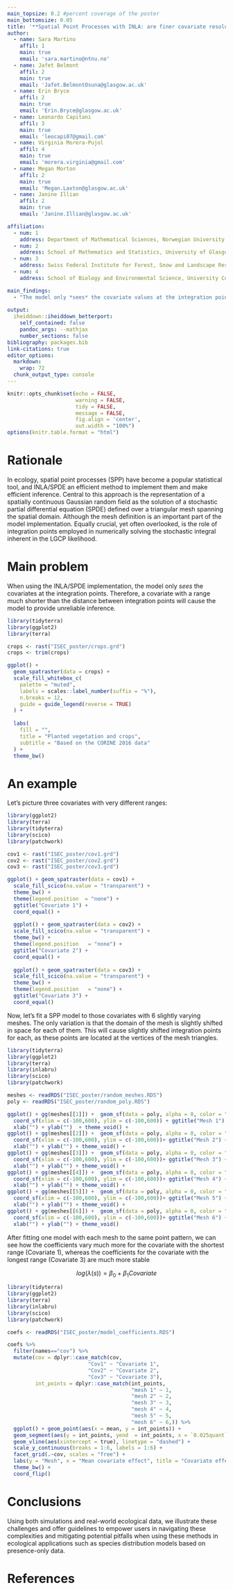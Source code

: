 ```yaml
---
main_topsize: 0.2 #percent coverage of the poster
main_bottomsize: 0.05
title: '**Spatial Point Processes with INLA: are finer covariate resolutions always better?**'
author:
  - name: Sara Martino
    affil: 1
    main: true
    email: 'sara.martino@ntnu.no'
  - name: Jafet Belmont
    affil: 2
    main: true
    email: 'Jafet.BelmontOsuna@glasgow.ac.uk'
  - name: Erin Bryce
    affil: 2
    main: true
    email: 'Erin.Bryce@glasgow.ac.uk'
  - name: Leonardo Capitani 
    affil: 3
    main: true
    email: 'leocapi07@gmail.com'
  - name: Virginia Morera-Pujol
    affil: 4
    main: true
    email: 'morera.virginia@gmail.com'
  - name: Megan Morton
    affil: 2
    main: true
    email: 'Megan.Laxton@glasgow.ac.uk'
  - name: Janine Illian 
    affil: 2
    main: true
    email: 'Janine.Illian@glasgow.ac.uk'

affiliation:
  - num: 1
    address: Department of Mathematical Sciences, Norwegian University of Science and Technology
  - num: 2
    address: School of Mathematics and Statistics, University of Glasgow
  - num: 3
    address: Swiss Federal Institute for Forest, Snow and Landscape Research WSL, Birmensdorf, Switzerland
  - num: 4
    address: School of Biology and Environmental Science, University College Dublin

main_findings:
  - "The model only *sees* the covariate values at the integration points. Therefore, **the integration scheme and the covariates need to have similar resolution**"
  
output: 
  iheiddown::iheiddown_betterport:
    self_contained: false
    pandoc_args: --mathjax
    number_sections: false
bibliography: packages.bib
link-citations: true
editor_options: 
  markdown: 
    wrap: 72
  chunk_output_type: console
---
```


```r
knitr::opts_chunk$set(echo = FALSE,
                      warning = FALSE,
                      tidy = FALSE,
                      message = FALSE,
                      fig.align = 'center',
                      out.width = "100%")
options(knitr.table.format = "html") 
```

<!--# Author's order: I think we agreed Sara first and then alphabetical order and that's how's in the abstract so leaving it like that! -->

# Rationale

In ecology, spatial point processes (SPP) have become a popular
statistical tool, and INLA/SPDE an efficient method to implement 
them and make efficient inference. Central to this approach is the
representation of a spatially continuous Gaussian random field as the
solution of a stochastic partial differential equation (SPDE) defined
over a triangular mesh spanning the spatial domain. Although the mesh definition
is an important part of the model implementation. Equally crucial, yet
often overlooked, is the role of integration points employed in
numerically solving the stochastic integral inherent in the LGCP
likelihood.

<!-- Intro: I would love this to be a bit shorter and maybe a bit less technical, worth giving it some thought. Also need to make sure we convey the message that this is not SPDE/INLA's fault, and this intro is very inla/SPDE centric which I'm not sure conveys that. The word covariate is not even mentioned! The main message is that we need to chose covariates that act at a scale appropirate for the mesh/ipoints, not that the mesh and the ipoints can be thought of separately -->

# Main problem

When  using the INLA/SPDE implementation, the model only _sees_ the covariates at the integration points. Therefore, a covariate with a range much shorter than the distance between integration points will cause the model to provide unreliable inference. 

```r

library(tidyterra)
library(ggplot2)
library(terra)

crops <- rast("ISEC_poster/crops.grd")
crops <- trim(crops)

ggplot() +
  geom_spatraster(data = crops) +
  scale_fill_whitebox_c(
    palette = "muted",
    labels = scales::label_number(suffix = "%"),
    n.breaks = 12,
    guide = guide_legend(reverse = TRUE)
  ) +
  
  labs(
    fill = "",
    title = "Planted vegetation and crops",
    subtitle = "Based on the CORINE 2016 data"
  ) + 
  theme_bw()
```

<!-- Is there a way to centre this figure and the covariates one? Ive used fig.align in the chunk options but they are weirdly aligned to the right of the column  -->


# An example

Let's picture three covariates with very different ranges: 

```r

library(ggplot2)
library(terra)
library(tidyterra)
library(scico)
library(patchwork)

cov1 <- rast("ISEC_poster/cov1.grd")
cov2 <- rast("ISEC_poster/cov2.grd")
cov3 <- rast("ISEC_poster/cov3.grd")

ggplot() + geom_spatraster(data = cov1) + 
  scale_fill_scico(na.value = "transparent") + 
  theme_bw() +
  theme(legend.position  = "none") +
  ggtitle("Covariate 1") + 
  coord_equal() +
  
  ggplot() + geom_spatraster(data = cov2) + 
  scale_fill_scico(na.value = "transparent") + 
  theme_bw() +
  theme(legend.position   = "none") +
  ggtitle("Covariate 2") + 
  coord_equal() +
  
  ggplot() + geom_spatraster(data = cov3) + 
  scale_fill_scico(na.value = "transparent") + 
  theme_bw() +
  theme(legend.position   = "none") +
  ggtitle("Covariate 3") + 
  coord_equal() 
```

Now, let's fit a SPP model to those covariates with 6 slightly varying meshes. The only variation is that the domain of the mesh is slightly shifted in space for each of them. This will cause slightly shifted integration points for each, as these points are located at the vertices of the mesh triangles. 

```r

library(tidyterra)
library(ggplot2)
library(terra)
library(inlabru)
library(scico)
library(patchwork)

meshes <- readRDS("ISEC_poster/random_meshes.RDS")
poly <- readRDS("ISEC_poster/random_poly.RDS")

ggplot() + gg(meshes[[1]]) +  geom_sf(data = poly, alpha = 0, color = "red") +
  coord_sf(xlim = c(-100,600), ylim = c(-100,600)) + ggtitle("Mesh 1") +
  xlab("") + ylab("")  + theme_void() + 
ggplot() + gg(meshes[[2]]) +  geom_sf(data = poly, alpha = 0, color = "red")+
  coord_sf(xlim = c(-100,600), ylim = c(-100,600))+ ggtitle("Mesh 2") +
  xlab("") + ylab("") + theme_void() +
ggplot() + gg(meshes[[3]]) +  geom_sf(data = poly, alpha = 0, color = "red")+
  coord_sf(xlim = c(-100,600), ylim = c(-100,600))+ ggtitle("Mesh 3") +
  xlab("") + ylab("") + theme_void() +
ggplot() + gg(meshes[[4]]) +  geom_sf(data = poly, alpha = 0, color = "red")+
  coord_sf(xlim = c(-100,600), ylim = c(-100,600))+ ggtitle("Mesh 4") +
  xlab("") + ylab("") + theme_void() +
ggplot() + gg(meshes[[5]]) +  geom_sf(data = poly, alpha = 0, color = "red")+
  coord_sf(xlim = c(-100,600), ylim = c(-100,600))+ ggtitle("Mesh 5") +
  xlab("") + ylab("") + theme_void() +
ggplot() + gg(meshes[[6]]) +  geom_sf(data = poly, alpha = 0, color = "red")+
  coord_sf(xlim = c(-100,600), ylim = c(-100,600))+ ggtitle("Mesh 6") +
  xlab("") + ylab("") + theme_void() 
```

After fitting one model with each mesh to the same point pattern, we can see how the coefficients vary much more for the covariate with the shortest range (Covariate 1), whereas the coefficients for the covariate with the longest range (Covariate 3) are much more stable 

$$
log(\lambda(s)) = \beta_{0} + \beta_{1}Covariate
$$



```r

library(tidyterra)
library(ggplot2)
library(terra)
library(inlabru)
library(scico)
library(patchwork)

coefs <- readRDS("ISEC_poster/model_coefficients.RDS")

coefs %>% 
  filter(names=="cov") %>%
  mutate(cov = dplyr::case_match(cov, 
                          "Cov1" ~ "Covariate 1", 
                          "Cov2" ~ "Covariate 2", 
                          "Cov3" ~ "Covariate 3"), 
         int_points = dplyr::case_match(int_points, 
                                        "mesh 1" ~ 1,
                                        "mesh 2" ~ 2,
                                        "mesh 3" ~ 3,
                                        "mesh 4" ~ 4,
                                        "mesh 5" ~ 5,
                                        "mesh 6" ~ 6,)) %>% 
  ggplot() + geom_point(aes(x = mean, y = int_points)) +
  geom_segment(aes(y = int_points, yend  = int_points, x = `0.025quant`, xend = `0.975quant`)) +
  geom_vline(aes(xintercept = true), linetype = "dashed") + 
  scale_y_continuous(breaks = 1:6, labels = 1:6) +
  facet_grid(.~cov, scales = "free") +
  labs(y = "Mesh", x = "Mean covariate effect", title = "Covariate effect") + 
  theme_bw() + 
  coord_flip()

```


# Conclusions

Using both simulations and real-world ecological data, we illustrate
these challenges and offer guidelines to empower users in navigating
these complexities and mitigating potential pitfalls when using these
methods in ecological applications such as species distribution models
based on presence-only data.

# References

